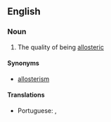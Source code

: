 ==English==

===Noun===
{{en-noun|-}}

# The quality of being [[allosteric]]

====Synonyms====
* [[allosterism]]

====Translations====
{{trans-top|the quality of being allosteric}}
* Portuguese: {{t|pt|alosteria|f}}, {{t|pt|alosterismo|m}}
{{trans-mid}}
{{trans-bottom}}